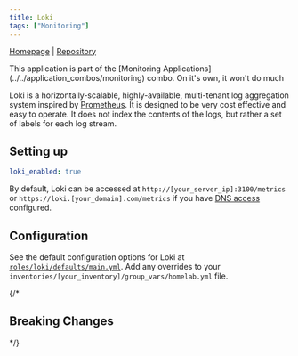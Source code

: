 ```yaml
---
title: Loki
tags: ["Monitoring"]
---
```



[Homepage](https://grafana.com/loki) |
[Repository](https://github.com/grafana/loki)

<Tags tags={frontmatter.tags} />

<Aside>
	This application is part of the [Monitoring Applications](../../application_combos/monitoring) combo.
  On it's own, it won't do much
</Aside>

Loki is a horizontally-scalable, highly-available, multi-tenant log aggregation system inspired by [Prometheus](../prometheus). It is designed to be very cost effective and easy to operate. It does not index the contents of the logs, but rather a set of labels for each log stream.

## Setting up

```yaml title="inventories/homelab/group_vars/homelab.yml"
loki_enabled: true
```

By default, Loki can be accessed at `http://[your_server_ip]:3100/metrics` or `https://loki.[your_domain].com/metrics` if you have [DNS access](../guides/dns-access) configured.

## Configuration

See the default configuration options for Loki at [`roles/loki/defaults/main.yml`](https://github.com/Dylancyclone/ansible-homelab-orchestration/blob/main/roles/loki/defaults/main.yml).
Add any overrides to your `inventories/[your_inventory]/group_vars/homelab.yml` file.

{/* 

## Breaking Changes

*/}